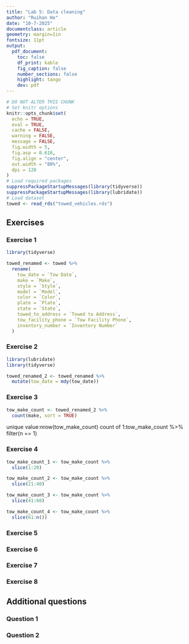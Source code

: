```yaml
---
title: "Lab 5: Data cleaning"
author: "Ruihan He"
date: "10-7-2025"
documentclass: article
geometry: margin=1in
fontsize: 11pt
output:
  pdf_document:
    toc: false
    df_print: kable
    fig_caption: false
    number_sections: false
    highlight: tango
    dev: pdf
---
```


```r
# DO NOT ALTER THIS CHUNK
# Set knitr options
knitr::opts_chunk$set(
  echo = TRUE,
  eval = TRUE,
  cache = FALSE,
  warning = FALSE,
  message = FALSE,
  fig.width = 5,
  fig.asp = 0.618,
  fig.align = "center",
  out.width = "80%",
  dpi = 120
)
# Load required packages
suppressPackageStartupMessages(library(tidyverse))
suppressPackageStartupMessages(library(lubridate))
# Load dataset
towed <- read_rds("towed_vehicles.rds")
```

## Exercises

### Exercise 1
```r
library(tidyverse)

towed_renamed <- towed %>%
  rename(
    tow_date = `Tow Date`,
    make = `Make`,
    style = `Style`,
    model = `Model`,
    color = `Color`,
    plate = `Plate`,
    state = `State`,
    towed_to_address = `Towed to Address`,
    tow_facility_phone = `Tow Facility Phone`,
    inventory_number = `Inventory Number`
  )
```




### Exercise 2
```r
library(lubridate)
library(tidyverse)

towed_renamed_2 <- towed_renamed %>%
  mutate(tow_date = mdy(tow_date))
```




### Exercise 3
```r
tow_make_count <- towed_renamed_2 %>%
  count(make, sort = TRUE) 
```

unique value:nrow(tow_make_count)
count of 1:tow_make_count %>% filter(n == 1)




### Exercise 4
```r
tow_make_count_1 <- tow_make_count %>%
  slice(1:20)

tow_make_count_2 <- tow_make_count %>%
  slice(21:40)

tow_make_count_3 <- tow_make_count %>%
  slice(41:60)

tow_make_count_4 <- tow_make_count %>%
  slice(61:n()) 
```




### Exercise 5




### Exercise 6




### Exercise 7




### Exercise 8




## Additional questions

### Question 1




### Question 2





